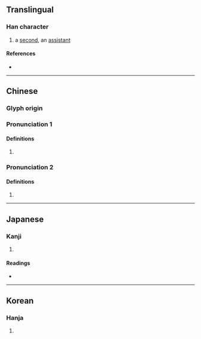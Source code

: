 {{character info/new}}
==Translingual==

===Han character===
{{Han char|rn=9|rad=人|as=06|sn=8|four=21240|canj=OSJ|ids=⿰亻耳}}

# a [[second]], an [[assistant]]

====References====
* {{Han ref|kx=0100.210|dkj=00560|dj=0212.160|hdz=10144.030|uh=4F74|ud=20340|bh=CBB9|bd=52153}}

----

==Chinese==
{{zh-forms}}

===Glyph origin===
{{Han etym}}

===Pronunciation 1===
{{zh-pron
|m=èr
|c=ji6
|mc=1
|oc=2
|ma=
|cat=v
}}

====Definitions====
{{zh-hanzi}}

# {{rfdef|zh}}

===Pronunciation 2===
{{zh-pron
|m=nài
|c=noi6
|mc=2
|oc=1
|ma=
|cat=pn
}}

====Definitions====
{{zh-hanzi}}

# {{surname|zh}}

----

==Japanese==

===Kanji===
{{ja-kanji|grade=|rs=人06}}

# {{rfdef|ja|sort=人06}}

====Readings====
* {{ja-readings|on=[[じ]] (ji), [[に]] (ni), [[だい]] (dai), [[ない]] (nai)|kun=[[たすけ]] (tasuke), [[そひ]] (sohi), [[ならぶ]] (narabu), [[おる]] (oru), [[つぐ]] (tsugu)}}

----

==Korean==

===Hanja===
{{ko-hanja|hangeul=이|rv=i|mr=i}}

# {{rfdef|ko|sort=人06}}